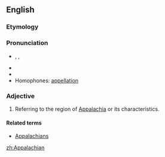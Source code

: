 ==English==

===Etymology===
{{etystub}}

===Pronunciation===
*{{a|US}} {{IPA|/ˌæpəˈleɪtʃǝn/}}, {{IPA|/ˌæpəˈlætʃǝn/}}, {{IPA|/ˌæpəˈleɪʃǝn/}}
*{{audio|en-us-Appalachian.ogg|Audio (US)}}
*{{rhymes|eɪʃǝn}}
* Homophones: [[appellation]]

===Adjective===
{{en-adj}}

# Referring to the region of [[Appalachia]] or its characteristics.

====Related terms====
* [[Appalachians]]

[[zh:Appalachian]]